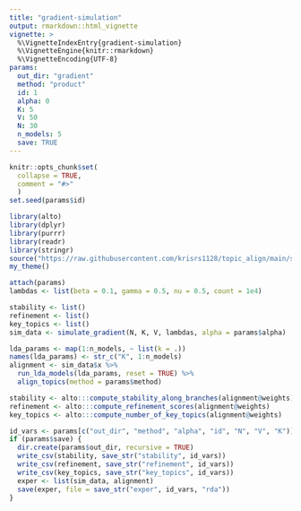 ```yaml
---
title: "gradient-simulation"
output: rmarkdown::html_vignette
vignette: >
  %\VignetteIndexEntry{gradient-simulation}
  %\VignetteEngine{knitr::rmarkdown}
  %\VignetteEncoding{UTF-8}
params:
  out_dir: "gradient"
  method: "product"
  id: 1
  alpha: 0
  K: 5
  V: 50
  N: 30
  n_models: 5
  save: TRUE
---
```


```r
knitr::opts_chunk$set(
  collapse = TRUE,
  comment = "#>"
  )
set.seed(params$id)
```

```r
library(alto)
library(dplyr)
library(purrr)
library(readr)
library(stringr)
source("https://raw.githubusercontent.com/krisrs1128/topic_align/main/simulations/simulation_functions.R")
my_theme()
```

```r
attach(params)
lambdas <- list(beta = 0.1, gamma = 0.5, nu = 0.5, count = 1e4)
```

```r
stability <- list()
refinement <- list()
key_topics <- list()
sim_data <- simulate_gradient(N, K, V, lambdas, alpha = params$alpha)
```

```r
lda_params <- map(1:n_models, ~ list(k = .))
names(lda_params) <- str_c("K", 1:n_models)
alignment <- sim_data$x %>%
  run_lda_models(lda_params, reset = TRUE) %>%
  align_topics(method = params$method)
```

```r
stability <- alto:::compute_stability_along_branches(alignment@weights)
refinement <- alto:::compute_refinement_scores(alignment@weights)
key_topics <- alto:::compute_number_of_key_topics(alignment@weights)
```


```r
id_vars <- params[c("out_dir", "method", "alpha", "id", "N", "V", "K")]
if (params$save) {
  dir.create(params$out_dir, recursive = TRUE)
  write_csv(stability, save_str("stability", id_vars))
  write_csv(refinement, save_str("refinement", id_vars))
  write_csv(key_topics, save_str("key_topics", id_vars))
  exper <- list(sim_data, alignment)
  save(exper, file = save_str("exper", id_vars, "rda"))
}
```
